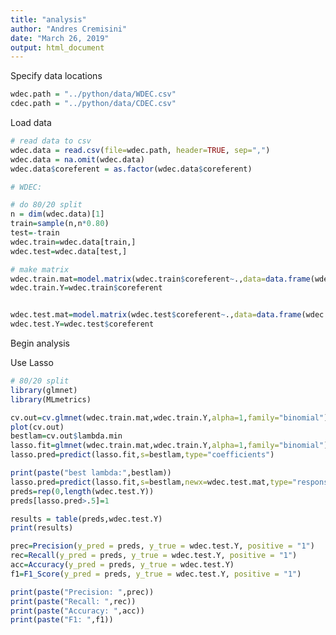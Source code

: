 ```yaml
---
title: "analysis"
author: "Andres Cremisini"
date: "March 26, 2019"
output: html_document
---
```


Specify data locations
```r
wdec.path = "../python/data/WDEC.csv"
cdec.path = "../python/data/CDEC.csv"
```

Load data
```r
# read data to csv
wdec.data = read.csv(file=wdec.path, header=TRUE, sep=",")
wdec.data = na.omit(wdec.data)
wdec.data$coreferent = as.factor(wdec.data$coreferent)

# WDEC:

# do 80/20 split
n = dim(wdec.data)[1]
train=sample(n,n*0.80)
test=-train
wdec.train=wdec.data[train,]
wdec.test=wdec.data[test,]

# make matrix
wdec.train.mat=model.matrix(wdec.train$coreferent~.,data=data.frame(wdec.train))[,-1]
wdec.train.Y=wdec.train$coreferent


wdec.test.mat=model.matrix(wdec.test$coreferent~.,data=data.frame(wdec.test))[,-1]
wdec.test.Y=wdec.test$coreferent

```

Begin analysis

Use Lasso
```r
# 80/20 split
library(glmnet)
library(MLmetrics)

cv.out=cv.glmnet(wdec.train.mat,wdec.train.Y,alpha=1,family="binomial")
plot(cv.out)
bestlam=cv.out$lambda.min
lasso.fit=glmnet(wdec.train.mat,wdec.train.Y,alpha=1,family="binomial")
lasso.pred=predict(lasso.fit,s=bestlam,type="coefficients")

print(paste("best lambda:",bestlam))
lasso.pred=predict(lasso.fit,s=bestlam,newx=wdec.test.mat,type="response")
preds=rep(0,length(wdec.test.Y))
preds[lasso.pred>.5]=1

results = table(preds,wdec.test.Y)
print(results)

prec=Precision(y_pred = preds, y_true = wdec.test.Y, positive = "1")
rec=Recall(y_pred = preds, y_true = wdec.test.Y, positive = "1")
acc=Accuracy(y_pred = preds, y_true = wdec.test.Y)
f1=F1_Score(y_pred = preds, y_true = wdec.test.Y, positive = "1")

print(paste("Precision: ",prec))
print(paste("Recall: ",rec))
print(paste("Accuracy: ",acc))
print(paste("F1: ",f1))





```
